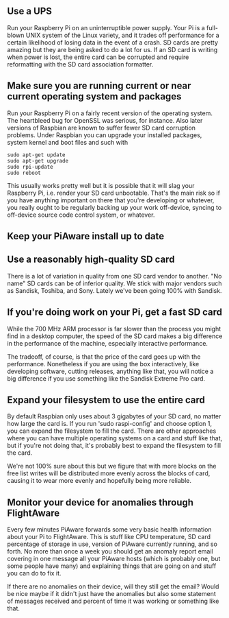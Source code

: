 == Use a UPS ==
Run your Raspberry Pi on an uninterruptible power supply.  Your Pi is a full-blown UNIX system of the Linux variety, and it trades off performance for a certain likelihood of losing data in the event of a crash.  SD cards are pretty amazing but they are being asked to do a lot for us.  If an SD card is writing when power is lost, the entire card can be corrupted and require reformatting with the SD card association formatter.

== Make sure you are running current or near current operating system and packages ==
Run your Raspberry Pi on a fairly recent version of the operating system.  The heartbleed bug for OpenSSL was serious, for instance.  Also later versions of Raspbian are known to suffer fewer SD card corruption problems.  Under Raspbian you can upgrade your installed packages, system kernel and boot files and such with

 sudo apt-get update
 sudo apt-get upgrade
 sudo rpi-update
 sudo reboot

This usually works pretty well but it is possible that it will slag your Raspberry Pi, i.e. render your SD card unbootable.  That's the main risk so if you have anything important on there that you're developing or whatever, you really ought to be regularly backing up your work off-device, syncing to off-device source code control system, or whatever.

== Keep your PiAware install up to date ==

== Use a reasonably high-quality SD card ==

There is a lot of variation in quality from one SD card vendor to another.  "No name" SD cards can be of inferior quality.  We stick with major vendors such as Sandisk, Toshiba, and Sony.  Lately we've been going 100% with Sandisk.

== If you're doing work on your Pi, get a fast SD card ==

While the 700 MHz ARM processor is far slower than the process you might find in a desktop computer, the speed of the SD card makes a big difference in the performance of the machine, especially interactive performance.

The tradeoff, of course, is that the price of the card goes up with the performance.  Nonetheless if you are using the box interactively, like developing software, cutting releases, anything like that, you will notice a big difference if you use something like the Sandisk Extreme Pro card.

== Expand your filesystem to use the entire card ==

By default Raspbian only uses about 3 gigabytes of your SD card, no matter how large the card is.  If you run 'sudo raspi-config' and choose option 1, you can expand the filesystem to fill the card.  There are other approaches where you can have multiple operating systems on a card and stuff like that, but if you're not doing that, it's probably best to expand the filesystem to fill the card.

We're not 100% sure about this but we figure that with more blocks on the free list writes will be distributed more evenly across the blocks of card, causing it to wear more evenly and hopefully being more reliable.

== Monitor your device for anomalies through FlightAware ==

Every few minutes PiAware forwards some very basic health information about your Pi to FlightAware.  This is stuff like CPU temperature, SD card percentage of storage in use, version of PiAware currently running, and so forth.  No more than once a week you should get an anomaly report email covering in one message all your PiAware hosts (which is probably one, but some people have many) and explaining things that are going on and stuff you can do to fix it.

If there are no anomalies on their device, will they still get the email?  Would be nice maybe if it didn't just have the anomalies but also some statement of messages received and percent of time it was working or something like that.

